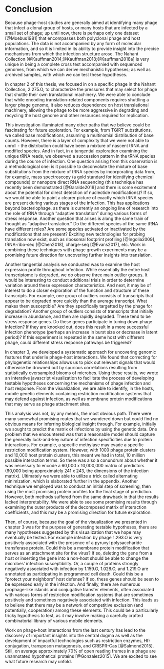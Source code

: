 # Conclusion

Because phage-host studies are generally aimed at identifying many phage that infect a clonal group of hosts, or many hosts that are infected by a small set of phage; up until now, there is perhaps only one dataset [@Moebus1981] that encompasses both polyclonal phage and host populations. The data is not accompanied by any form of molecular information, and so it is limited in its ability to provide insight into the precise mechanisms from which the infection structure arose. The Nahant Collection [@Kauffman2014;@Kauffman2018;@Kauffman2018a] is very unique in being a complete cross test accompanied with sequenced genomes, from which we can derive mechanistic hypotheses; as well as archived samples, with which we can test these hypotheses.

In chapter 2 of this thesis, we focused in on a specific phage in the Nahant Collection, 2.275.O, to characterize the pressures that may select for phage that shuttle their own translational machinery. We were able to conclude that while encoding translation-related components requires shuttling a larger phage genome, it also reduces dependence on host translational machinery, allowing the phage to be more aggressive in degrading and recycling the host genome and other resources required for replication.

This investigation illuminated many other paths that we believe could be fascinating for future exploration. For example, from TGIRT substitutions, we called base modifications, assuming a multinomial distribution of base counts. However, there is a layer of complexity that we were not able to unroll - the distribution could have been a mixture of nascent tRNA and modified species. And in fact, in a tangential exploration examining the unique tRNA reads, we observed a succession pattern in the tRNA species during the course of infection. One question arising from this observation is a methodological one: is it possible to deconvolute the mixture of base substitutions from the mixture of tRNA species by incorporating data from, for example, mass spectroscopy (a gold standard for identifying chemical compounds) or nanopore direct RNA sequencing (this technique has recently been demonstrated [@Garalde2018] and there is some excitement about the potential for direct detection of nucleotide modifications)? If so, we would be able to paint a clearer picture of exactly which tRNA species are present during various stages of the infection. This has applications beyond bacteriophage, as there is currently an ongoing line of research into the role of tRNA through "adaptive translation" during various forms of stress response. Another question that arises is along the same train of thought as "adaptive translation." Do the different species of the same tRNA have different roles? Are some species activated or inactivated by the modifications that are present? Exciting new technologies for probing translation now exist, such as ribosomal footprint profiling [@Ingolia2009], tRNA-ribo-seq [@Chen2018], charge-seq [@Evans2017], etc. Work in combining these techniques with phage growth experiments may be a promising future direction for uncovering further insights into translation.

Another tangential analysis we conducted was to examine the host expression profile throughout infection. While essentially the entire host transcriptome is degraded, we do observe three main outlier groups. It would be interesting to conduct additional trials in order to determine variation around these expression characteristics. And next, it may be of interest to do a closer exploration of the function and structure of these transcripts. For example, one group of outliers consists of transcripts that appear to be degraded more quickly than the average transcript. What makes them susceptible? Are they specifically targetted by the phage for degradation? Another group of outliers consists of transcripts that initially increase in abundance, and then are rapidly degraded. These tend to be stress response genes. Do these genes participate in tuning down phage infection? If they are knocked out, does this result in a more successful infection phenotype (perhaps an increase in burst size or decrease in latent period)? If this experiment is repeated in the same host with different phage, could different stress response pathways be triggered?

In chapter 3, we developed a systematic approach for uncovering genomic features that underlie phage-host interactions. We found that correcting for phylogenetic relationships allows us to pick out relevant signals that would otherwise be drowned out by spurious correlations resulting from statistically oversampled blooms of microbes. Using these results, we wrote an interative javascript visualization to facilitate the process of developing testable hypotheses concerning the mechanisms of phage infection and host response. From the visualization, we are able to identify, in the hosts, mobile genetic elements containing restriction modification systems that may defend against infection, as well as membrane protein modifications that may serve as phage attachment sites.

This analysis was not, by any means, the most obvious path. There were many somewhat promising routes that we wandered down but could find no obvious means for inferring biological insight through. For example, initially we sought to predict the matrix of infections by using the genetic data. One problem that we encountered was that a reasonable model should capture the generally lock-and-key nature of infection specificities due to protein interactions. For example, a specific methylase may evade a specific restriction modification system. However, with 1000 phage protein clusters and 10,000 host protein clusters, this meant we had in total, 10 million possible interaction terms. So there was also a conundrum about whether it was necessary to encode a 60,000 x 10,000,000 matrix of predictors (60,000 being approximately 241 x 243, the dimensions of the infection matrix). Ultimately we were able to utilize a trick called alternating minimization, which is elaborated further in the appendix. Another technique we employed was to conduct an initial step of screening, then using the most promising protein profiles for the final stage of prediction. However, both methods suffered from the same drawback in that the results lacked interpretability. We were able to see some promising results through examining the outer products of the decomposed matrix of interaction coefficients, and this may be a promising direction for future exploration.

Then, of course, because the goal of the visualization we presented in chapter 3 was for the purpose of generating testable hypotheses, there are many hypotheses suggested by this visualization that we hope may eventually be tested. For example infection by phage 1.293.O is very positively associated with the presence of a pyruvyl polysaccharide transferase protein. Could this be a membrane protein modification that serves as an attachment site for the virus? If so, deleting the gene from a host or inserting the gene into a non-host should be able to change the microbes' infection susceptibility. Or, a couple of proteins strongly negatively associated with infection by 1.159.O, 1.028.O, and 1.219.O are annotated as participating in programmed cell death. Could this be a "protect your neighbors" host defense? If so, these genes should be seen to be expressed early in the infection. And finally, there are numerous prophage-like islands and conjugative transfer elements, often associated with various forms of restriction modification systems that are sometimes positively and sometimes negatively associated with infection. This leads us to believe that there may be a network of competitive exclusion (and potentially, cooperation) among these elements. This could be a particularly tricky hypothesis to test, as it may involve making a carefully crafted combinatorial library of various mobile elements.
 
Work on phage-host interactions from the last century has lead to the discovery of important insights into the central dogma as well as the development of impactful technologies such as restriction enzymes, Hfr conjugation, transposon mutagenesis, and CRISPR-Cas [@Salmond2015]. Still, on average approximately 70% of open reading frames in a phage are unannotated hypothetical proteins [@Gonzalez2015]. We are excited to see what future research may unfold.



